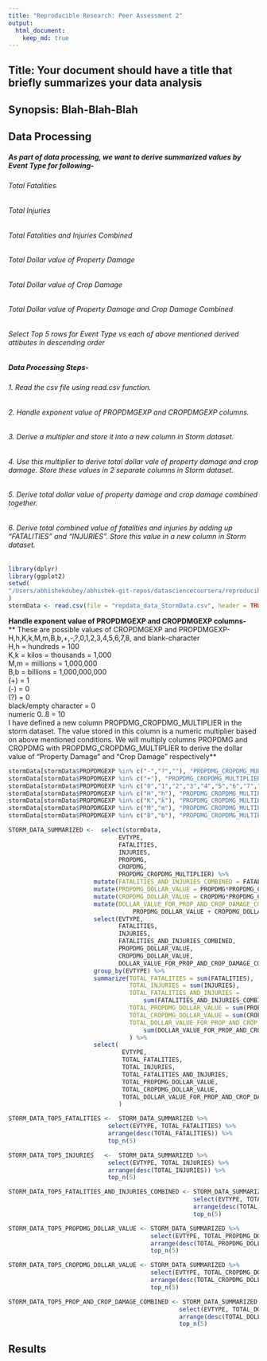 ```yaml
---
title: "Reproducible Research: Peer Assessment 2"
output: 
  html_document:
    keep_md: true
---
```


## Title: Your document should have a title that briefly summarizes your data analysis

## Synopsis: Blah-Blah-Blah


## Data Processing
##### As part of data processing, we want to derive summarized values by Event Type for following-
###### Total Fatalities
###### Total Injuries
###### Total Fatalities and Injuries Combined
###### Total Dollar value of Property Damage
###### Total Dollar value of Crop Damage
###### Total Dollar value of Property Damage and Crop Damage Combined
###### Select Top 5 rows for Event Type vs each of above mentioned derived attibutes in descending order

##### Data Processing Steps-
###### 1. Read the csv file using read.csv function.
###### 2. Handle exponent value of PROPDMGEXP and CROPDMGEXP columns.
###### 3. Derive a multipler and store it into a new column in Storm dataset.
###### 4. Use this multiplier to derive total dollar vale of property damage and crop damage. Store these values in 2 separate columns in Storm dataset.
###### 5. Derive total dollar value of property damage and crop damage combined together.
###### 6. Derive total combined value of fatalities and injuries by adding up "FATALITIES" and "INJURIES". Store this value in a new column in Storm dataset.


```r
library(dplyr)
library(ggplot2)
setwd(
"/Users/abhishekdubey/abhishek-git-repos/datasciencecoursera/reproducible-research/course_project_2"
)
stormData <- read.csv(file = "repdata_data_StormData.csv", header = TRUE, stringsAsFactors = FALSE)
```
**Handle exponent value of PROPDMGEXP and CROPDMGEXP columns-<br>**
** These are possible values of CROPDMGEXP and PROPDMGEXP- H,h,K,k,M,m,B,b,+,-,?,0,1,2,3,4,5,6,7,8, and blank-character <br>**
** H,h = hundreds = 100 <br>**
** K,k = kilos = thousands = 1,000 <br>**
** M,m = millions = 1,000,000 <br>**
** B,b = billions = 1,000,000,000 <br>**
** (+) = 1 <br>**
** (-) = 0 <br>**
** (?) = 0 <br>**
** black/empty character = 0 <br>**
** numeric 0..8 = 10 <br>**
**I have defined a new column PROPDMG_CROPDMG_MULTIPLIER in the storm dataset. The value stored in this column is a numeric multiplier based on above mentioned conditions. We will multiply columns PROPDMG and CROPDMG with PROPDMG_CROPDMG_MULTIPLIER to derive the dollar value of "Property Damage" and "Crop Damage" respectively**

```r
stormData[stormData$PROPDMGEXP %in% c("-","?",""), "PROPDMG_CROPDMG_MULTIPLIER"] = 0
stormData[stormData$PROPDMGEXP %in% c("+"), "PROPDMG_CROPDMG_MULTIPLIER"] = 1
stormData[stormData$PROPDMGEXP %in% c("0","1","2","3","4","5","6","7","8"), "PROPDMG_CROPDMG_MULTIPLIER"] = 10
stormData[stormData$PROPDMGEXP %in% c("H","h"), "PROPDMG_CROPDMG_MULTIPLIER"] = 100
stormData[stormData$PROPDMGEXP %in% c("K","k"), "PROPDMG_CROPDMG_MULTIPLIER"] = 1000
stormData[stormData$PROPDMGEXP %in% c("M","m"), "PROPDMG_CROPDMG_MULTIPLIER"] = 1000000
stormData[stormData$PROPDMGEXP %in% c("B","b"), "PROPDMG_CROPDMG_MULTIPLIER"] = 1000000000

STORM_DATA_SUMMARIZED <-  select(stormData, 
                               EVTYPE, 
                               FATALITIES, 
                               INJURIES, 
                               PROPDMG, 
                               CROPDMG, 
                               PROPDMG_CROPDMG_MULTIPLIER) %>% 
                        mutate(FATALITIES_AND_INJURIES_COMBINED = FATALITIES + INJURIES) %>%
                        mutate(PROPDMG_DOLLAR_VALUE = PROPDMG*PROPDMG_CROPDMG_MULTIPLIER) %>%
                        mutate(CROPDMG_DOLLAR_VALUE = CROPDMG*PROPDMG_CROPDMG_MULTIPLIER) %>%
                        mutate(DOLLAR_VALUE_FOR_PROP_AND_CROP_DAMAGE_COMBINED = 
                                   PROPDMG_DOLLAR_VALUE + CROPDMG_DOLLAR_VALUE) %>%
                        select(EVTYPE, 
                               FATALITIES, 
                               INJURIES, 
                               FATALITIES_AND_INJURIES_COMBINED, 
                               PROPDMG_DOLLAR_VALUE, 
                               CROPDMG_DOLLAR_VALUE, 
                               DOLLAR_VALUE_FOR_PROP_AND_CROP_DAMAGE_COMBINED) %>%
                        group_by(EVTYPE) %>% 
                        summarize(TOTAL_FATALITIES = sum(FATALITIES),
                                  TOTAL_INJURIES = sum(INJURIES),
                                  TOTAL_FATALITIES_AND_INJURIES = 
                                      sum(FATALITIES_AND_INJURIES_COMBINED),
                                  TOTAL_PROPDMG_DOLLAR_VALUE = sum(PROPDMG_DOLLAR_VALUE),
                                  TOTAL_CROPDMG_DOLLAR_VALUE = sum(CROPDMG_DOLLAR_VALUE),
                                  TOTAL_DOLLAR_VALUE_FOR_PROP_AND_CROP_DAMAGE = 
                                      sum(DOLLAR_VALUE_FOR_PROP_AND_CROP_DAMAGE_COMBINED)
                                  ) %>%
                        select(
                                EVTYPE, 
                                TOTAL_FATALITIES, 
                                TOTAL_INJURIES, 
                                TOTAL_FATALITIES_AND_INJURIES, 
                                TOTAL_PROPDMG_DOLLAR_VALUE, 
                                TOTAL_CROPDMG_DOLLAR_VALUE, 
                                TOTAL_DOLLAR_VALUE_FOR_PROP_AND_CROP_DAMAGE
                               )

STORM_DATA_TOP5_FATALITIES <-  STORM_DATA_SUMMARIZED %>% 
                            select(EVTYPE, TOTAL_FATALITIES) %>%
                            arrange(desc(TOTAL_FATALITIES)) %>%
                            top_n(5)

STORM_DATA_TOP5_INJURIES   <-  STORM_DATA_SUMMARIZED %>% 
                            select(EVTYPE, TOTAL_INJURIES) %>%
                            arrange(desc(TOTAL_INJURIES)) %>%
                            top_n(5)

STORM_DATA_TOP5_FATALITIES_AND_INJURIES_COMBINED <- STORM_DATA_SUMMARIZED %>% 
                                                    select(EVTYPE, TOTAL_FATALITIES_AND_INJURIES) %>%
                                                    arrange(desc(TOTAL_FATALITIES_AND_INJURIES)) %>%
                                                    top_n(5)

STORM_DATA_TOP5_PROPDMG_DOLLAR_VALUE <- STORM_DATA_SUMMARIZED %>% 
                                        select(EVTYPE, TOTAL_PROPDMG_DOLLAR_VALUE) %>%
                                        arrange(desc(TOTAL_PROPDMG_DOLLAR_VALUE)) %>%
                                        top_n(5)

STORM_DATA_TOP5_CROPDMG_DOLLAR_VALUE <- STORM_DATA_SUMMARIZED %>% 
                                        select(EVTYPE, TOTAL_CROPDMG_DOLLAR_VALUE) %>%
                                        arrange(desc(TOTAL_CROPDMG_DOLLAR_VALUE)) %>%
                                        top_n(5)

STORM_DATA_TOP5_PROP_AND_CROP_DAMAGE_COMBINED <- STORM_DATA_SUMMARIZED %>% 
                                                select(EVTYPE, TOTAL_DOLLAR_VALUE_FOR_PROP_AND_CROP_DAMAGE) %>%
                                                arrange(desc(TOTAL_DOLLAR_VALUE_FOR_PROP_AND_CROP_DAMAGE)) %>%
                                                top_n(5)

```

## Results


